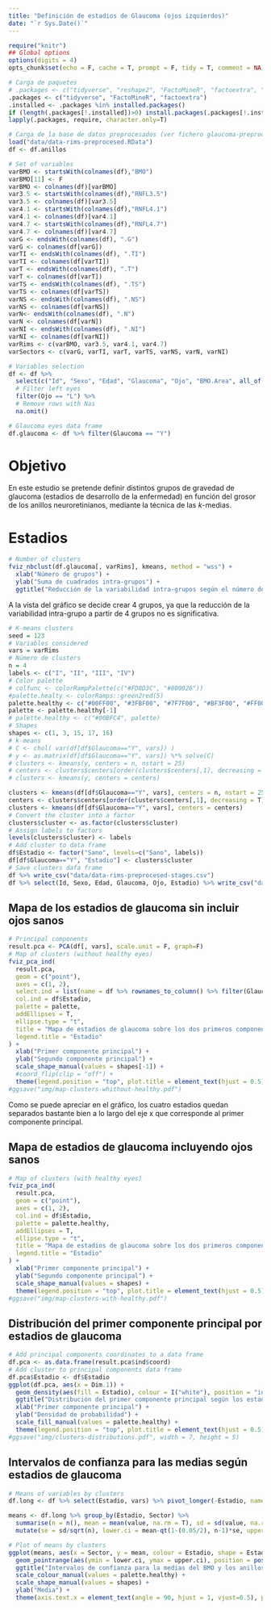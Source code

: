```yaml
---
title: "Definición de estadios de Glaucoma (ojos izquierdos)"
date: "`r Sys.Date()`"
---
```


```r
require("knitr")
## Global options
options(digits = 4)
opts_chunk$set(echo = F, cache = T, prompt = F, tidy = T, comment = NA, message = F, warning = F, dev = "svg")
```

```r
# Carga de paquetes
# .packages <- c("tidyverse", "reshape2", "FactoMineR", "factoextra", "MASS", "caret", "GGally", "kableExtra")
.packages <- c("tidyverse", "FactoMineR", "factoextra")
.installed <- .packages %in% installed.packages()
if (length(.packages[!.installed])>0) install.packages(.packages[!.installed])
lapply(.packages, require, character.only=T)
```


```r
# Carga de la base de datos preprocesados (ver fichero glaucoma-preprocesamiento-datos.r)
load("data/data-rims-preprocesed.RData")
df <- df.anillos

# Set of variables
varBMO <- startsWith(colnames(df),"BMO")
varBMO[11] <- F
varBMO <- colnames(df)[varBMO]
var3.5 <- startsWith(colnames(df),"RNFL3.5")
var3.5 <- colnames(df)[var3.5]
var4.1 <- startsWith(colnames(df),"RNFL4.1")
var4.1 <- colnames(df)[var4.1]
var4.7 <- startsWith(colnames(df),"RNFL4.7")
var4.7 <- colnames(df)[var4.7]
varG <- endsWith(colnames(df), ".G")
varG <- colnames(df[varG])
varTI <- endsWith(colnames(df), ".TI")
varTI <- colnames(df[varTI])
varT <- endsWith(colnames(df), ".T")
varT <- colnames(df[varT])
varTS <- endsWith(colnames(df), ".TS")
varTS <- colnames(df[varTS])
varNS <- endsWith(colnames(df), ".NS")
varNS <- colnames(df[varNS])
varN<- endsWith(colnames(df), ".N")
varN <- colnames(df[varN])
varNI <- endsWith(colnames(df), ".NI")
varNI <- colnames(df[varNI])
varRims <- c(varBMO, var3.5, var4.1, var4.7)
varSectors <- c(varG, varTI, varT, varTS, varNS, varN, varNI)

# Variables selection
df <- df %>% 
  select(c("Id", "Sexo", "Edad", "Glaucoma", "Ojo", "BMO.Area", all_of(varRims))) %>%
  # Filter left eyes
  filter(Ojo == "L") %>%
  # Remove rows with Nas
  na.omit()

# Glaucoma eyes data frame
df.glaucoma <- df %>% filter(Glaucoma == "Y")
```

# Objetivo

En este estudio se pretende definir distintos grupos de gravedad de glaucoma (estadios de desarrollo de la enfermedad) en función del grosor de los anillos neuroretinianos, mediante la técnica de las $k$-medias.

# Estadios

```r
# Number of clusters
fviz_nbclust(df.glaucoma[, varRims], kmeans, method = "wss") + 
  xlab("Número de grupos") + 
  ylab("Suma de cuadrados intra-grupos") + 
  ggtitle("Reducción de la variabilidad intra-grupos según el número de grupos")
```

A la vista del gráfico se decide crear 4 grupos, ya que la reducción de la variabilidad intra-grupo a partir de 4 grupos no es significativa.

```r
# K-means clusters
seed = 123
# Variables considered
vars = varRims
# Número de clusters
n = 4
labels <- c("I", "II", "III", "IV")
# Color palette
# colfunc <- colorRampPalette(c("#FD8D3C", "#800026"))
#palette.healty <- colorRamps::green2red(5)
palette.healthy <- c("#00FF00", "#3FBF00", "#7F7F00", "#BF3F00", "#FF0000")
palette <- palette.healthy[-1]
# palette.healthy <- c("#00BFC4", palette)
# Shapes
shapes <- c(1, 3, 15, 17, 16)
# k-means
# C <- chol( var(df[df$Glaucoma=="Y", vars]) )
# y <- as.matrix(df[df$Glaucoma=="Y", vars]) %*% solve(C)
# clusters <- kmeans(y, centers = n, nstart = 25)
# centers <- clusters$centers[order(clusters$centers[,1], decreasing = T),]
# clusters <- kmeans(y, centers = centers)

clusters <- kmeans(df[df$Glaucoma=="Y", vars], centers = n, nstart = 25)
centers <- clusters$centers[order(clusters$centers[,1], decreasing = T),]
clusters <- kmeans(df[df$Glaucoma=="Y", vars], centers = centers)
# Convert the cluster into a factor
clusters$cluster <- as.factor(clusters$cluster)
# Assign labels to factors
levels(clusters$cluster) <- labels
# Add cluster to data frame
df$Estadio <- factor("Sano", levels=c("Sano", labels))
df[df$Glaucoma=="Y", "Estadio"] <- clusters$cluster
# Save clusters dafa frame
df %>% write_csv("data/data-rims-preprocesed-stages.csv")
df %>% select(Id, Sexo, Edad, Glaucoma, Ojo, Estadio) %>% write_csv("data/data-stages.csv")
```

## Mapa de los estadios de glaucoma sin incluir ojos sanos

```r
# Principal components
result.pca <- PCA(df[, vars], scale.unit = F, graph=F) 
# Map of clusters (without healthy eyes)
fviz_pca_ind(
  result.pca,
  geom = c("point"),
  axes = c(1, 2),
  select.ind = list(name = df %>% rownames_to_column() %>% filter(Glaucoma == "Y") %>% .$rowname),
  col.ind = df$Estadio,
  palette = palette,
  addEllipses = T,
  ellipse.type = "t",
  title = "Mapa de estadios de glaucoma sobre los dos primeros componentes principales",
  legend.title = "Estadio"
) +
  xlab("Primer componente principal") +
  ylab("Segundo componente principal") +
  scale_shape_manual(values = shapes[-1]) +
  #coord_flip(clip = "off") +
  theme(legend.position = "top", plot.title = element_text(hjust = 0.5))
#ggsave("img/map-clusters-whithout-healthy.pdf")
```

Como se puede apreciar en el gráfico, los cuatro estadios quedan separados bastante bien a lo largo del eje x que corresponde al primer componente principal.

## Mapa de estadios de glaucoma incluyendo ojos sanos

```r
# Map of clusters (with healthy eyes)
fviz_pca_ind(
  result.pca,
  geom = c("point"),
  axes = c(1, 2),
  col.ind = df$Estadio,
  palette = palette.healthy,
  addEllipses = T,
  ellipse.type = "t",
  title = "Mapa de estadios de glaucoma sobre los dos primeros componentes principales",
  legend.title = "Estadio"
) +
  xlab("Primer componente principal") +
  ylab("Segundo componente principal") +
  scale_shape_manual(values = shapes) +
  theme(legend.position = "top", plot.title = element_text(hjust = 0.5))
#ggsave("img/map-clusters-with-healthy.pdf")
```

## Distribución del primer componente principal por estadios de glaucoma

```r
# Add principal components coordinates to a data frame
df.pca <- as.data.frame(result.pca$ind$coord)
# Add cluster to principal components data frame
df.pca$Estadio <- df$Estadio
ggplot(df.pca, aes(x = Dim.1)) +
  geom_density(aes(fill = Estadio), colour = I("white"), position = "identity", alpha = .5) + 
  ggtitle("Distribución del primer componente principal según los estadios de glaucoma") +
  xlab("Primer componente principal") +
  ylab("Densidad de probabilidad") +
  scale_fill_manual(values = palette.healthy) +
  theme(legend.position = "top", plot.title = element_text(hjust = 0.5))
#ggsave("img/clusters-distributions.pdf", width = 7, height = 5)
```

## Intervalos de confianza para las medias según estadios de glaucoma

```r
# Means of variables by clusters
df.long <- df %>% select(Estadio, vars) %>% pivot_longer(-Estadio, names_to = "Sector") 

means <- df.long %>% group_by(Estadio, Sector) %>% 
  summarise(n = n(), mean = mean(value, na.rm = T), sd = sd(value, na.rm = T))  %>%
  mutate(se = sd/sqrt(n), lower.ci = mean-qt(1-(0.05/2), n-1)*se, upper.ci = mean+qt(1-(0.05/2), n-1)*se)

# Plot of means by clusters
ggplot(means, aes(x = Sector, y = mean, colour = Estadio, shape = Estadio)) +
  geom_pointrange(aes(ymin = lower.ci, ymax = upper.ci), position = position_dodge(width = 0.5)) +
  ggtitle("Intervalos de confianza para la medias del BMO y los anillos neuroretinianos según estadios") +
  scale_colour_manual(values = palette.healthy) +
  scale_shape_manual(values = shapes) +
  ylab("Media") +
  theme(axis.text.x = element_text(angle = 90, hjust = 1, vjust=0.5), plot.title = element_text(hjust = 0.5))
```

